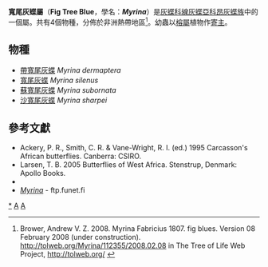 {{NoteTA
|G1=Butterfly
}}
{{Automatic taxobox
| taxon = Myrina
| image = Common Fig-tree Blue.JPG
| image_caption = [[寬尾灰蝶|寬尾灰蝶]]<br />''Myrina silenus''
| authority = Fabricius, 1807
| type_species = [[寬尾灰蝶|寬尾灰蝶]]<br />''Myrina silenus''
| type_species_authority = (Fabricius, 1775)
| subdivision_ranks = 物種
| subdivision = 共4種，詳閱正文。
| synonyms = 
}}

'''寬尾灰蝶屬'''（'''Fig Tree Blue'''，學名：'''''Myrina'''''）是[[灰蝶科|灰蝶科]][[線灰蝶亞科|線灰蝶亞科]][[昂灰蝶族|昂灰蝶族]]中的一個屬。共有4個物種，分佈於非洲熱帶地區<ref name=tol>Brower, Andrew V. Z. 2008. Myrina Fabricius 1807. fig blues. Version 08 February 2008 (under construction). http://tolweb.org/Myrina/112355/2008.02.08 {{Wayback|url=http://tolweb.org/Myrina/112355/2008.02.08 |date=20191201004523 }} in The Tree of Life Web Project, http://tolweb.org/ {{Wayback|url=http://tolweb.org/ |date=20110515100516 }} {{en}}</ref>。幼蟲以[[榕屬|榕屬]]植物作[[寄主|寄主]]。

== 物種 ==
* [[帶寬尾灰蝶|帶寬尾灰蝶]] ''Myrina dermaptera''
* [[寬尾灰蝶|寬尾灰蝶]] ''Myrina silenus''
* [[蘇寬尾灰蝶|蘇寬尾灰蝶]] ''Myrina subornata''
* [[沙寬尾灰蝶|沙寬尾灰蝶]] ''Myrina sharpei''
<!--
== 圖集 ==
<gallery>
</gallery>
-->

== 參考文獻 ==
{{Reflist}}
{{Commons category| Myrina}}
* Ackery, P. R., Smith, C. R. & Vane-Wright, R. I. (ed.) 1995 Carcasson's African butterflies. Canberra: CSIRO.
* Larsen, T. B. 2005 Butterflies of West Africa. Stenstrup, Denmark: Apollo Books.
* {{Cite book | author = 寿建新 周尧 李宇飞 | title = 世界蝴蝶分類名錄 | location = 中國 | publisher = 陝西科學技術出版社 | date = 2006-04-01 | ISBN = 9787536936768 | language= zh-hans }}
* [http://ftp.funet.fi/pub/sci/bio/life/insecta/lepidoptera/ditrysia/papilionoidea/lycaenidae/theclinae/myrina ''Myrina''] {{Wayback|url=http://ftp.funet.fi/pub/sci/bio/life/insecta/lepidoptera/ditrysia/papilionoidea/lycaenidae/theclinae/myrina |date=20190811044349 }} - ftp.funet.fi
{{Taxonbar}}

{{線灰蝶亞科}}

[[Category:寬尾灰蝶屬|*]]
[[Category:昂灰蝶族|A]]
[[Category:1807年描述的分类群|A]]
